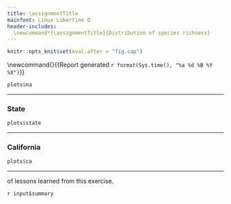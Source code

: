 ```yaml
---
title: \assignmentTitle
mainfont: Linux Libertine O
header-includes:
  \newcommand*{\assignmentTitle}{Distribution of species richness}
---
```


```r
knitr::opts_knit$set(eval.after = "fig.cap")
```

<!-- Have to be defined here so they can be used in LaTex header. -->
<!-- First page header -->
\newcommand{\stuName}{`r input$student_name`} 
<!-- Last page footer -->
\newcommand{\firstFancyfoot}{{\footnotesize Report generated `r format(Sys.time(), "%a %d %B %Y %X")`}}
\thispagestyle{first_page}

\subsection*{\assignmentTitle}

\subsubsection{North American Taxa}


\begin{enumerate}
\begin{multicols}{2}
\item \label{na_predict} \textbf{What do you predict?} Considering all of North America, tell
whether you think most species in a closely related group of organisms
have large, medium or small range size, or some combination.

\textbf{You predicted} “`r input$predict_na`”

\columnbreak

\item \textbf{Interpret the pattern.} Describe the pattern that you see. Do most
species occur in most watersheds (large range size) or do most species
occur in just a few watersheds (small range size)? Or, is it some
combination of the two? Explain how the observed result supports or
falsifies your hypothesis in question~\ref{na_predict}.

\textbf{You explained} “`r input$na_result`”
 
\end{multicols}

\end{enumerate}

```r
plots$na
```

***

### State

\begin{enumerate}[resume]
\begin{multicols}{2}

\item \textbf{What do you predict?} For the state you were assigned, 
tell whether you think most species in a closely related
group of organisms have large, medium or small range size, or some
combination.

\textbf{You predicted} “`r input$predict_state`”

\columnbreak

\item \textbf{Interpret and explain the pattern.} Describe the pattern that you see. Do most
species occur in most watersheds (large range size) or do most species
occur in just a few watersheds (small range size)? Or, is it some
combination of the two?

\textbf{You explained} “`r input$state_result`”

\end{multicols}
\end{enumerate}

```r
plots$state
```

***

### California

\begin{enumerate}[resume]
\begin{multicols}{2}

\item \textbf{What do you predict?} For California coastal marine fishes, 
tell whether you think most species in a closely related
group of organisms have large, medium or small range size, or some
combination. ADD SOMETHING ABOUT LATITUDE FOR THEM TO THINK ABOUT.

\textbf{You predicted} “`r input$predict_ca`”

\columnbreak

\item \textbf{Interpret and explain the pattern.} Describe the pattern that you see. Do most
species occur across many degrees of latitude (say, 40° or more of latitude is large range size) or do most species
occur across just a few degrees of latitude (say, 10° or less of latitude is mall range size)? Or, is it some
combination of the two?

\textbf{You explained} “`r input$ca_result`”

\end{multicols}
\end{enumerate}


```r
plots$ca
```

***

\textbf{Your summary} of lessons learned from this exercise.

`r input$summary`

<!-- Time stamp the report -->
\thispagestyle{last_page}

